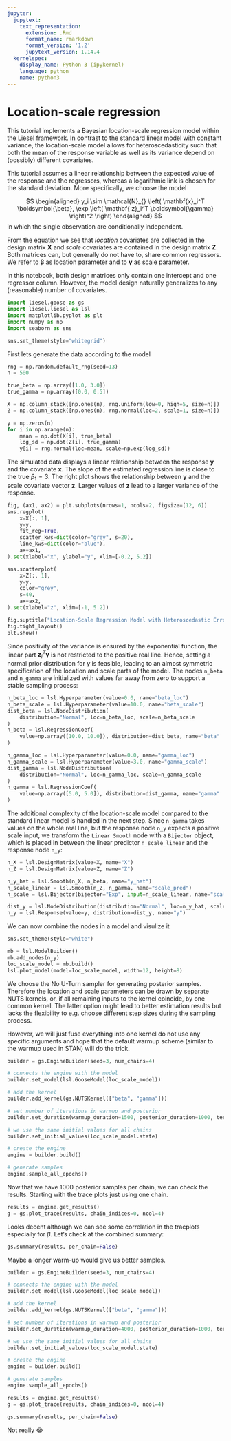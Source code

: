 ```yaml
---
jupyter:
  jupytext:
    text_representation:
      extension: .Rmd
      format_name: rmarkdown
      format_version: '1.2'
      jupytext_version: 1.14.4
  kernelspec:
    display_name: Python 3 (ipykernel)
    language: python
    name: python3
---
```


# Location-scale regression

This tutorial implements a Bayesian location-scale regression model within the Liesel framework.
In contrast to the standard linear model with constant variance, the location-scale model allows for heteroscedasticity such that both the mean of the response variable as well as its variance depend on (possibly) different covariates.

This tutorial assumes a linear relationship between the expected value of the response and the regressors, whereas a logarithmic link is chosen for the standard deviation.
More specifically, we choose the model

$$
\begin{aligned}
y_i \sim \mathcal{N}_{} \left( \mathbf{x}_i^T \boldsymbol{\beta}, \exp \left( \mathbf{ z}_i^T \boldsymbol{\gamma} \right)^2 \right)
\end{aligned}
$$
in which the single observation are conditionally independent.

From the equation we see that *location* covariates are collected in the design matrix $\mathbf{X}$ and *scale* covariates are contained in the design matrix $\mathbf{ Z}$. Both matrices can, but generally do not have to, share common regressors.
We refer to $\boldsymbol{\beta}$ as location parameter and to $\boldsymbol{\gamma}$ as scale parameter.

In this notebook, both design matrices only contain one intercept and one regressor column.
However, the model design naturally generalizes to any (reasonable) number of covariates.


```python
import liesel.goose as gs
import liesel.liesel as lsl
import matplotlib.pyplot as plt
import numpy as np
import seaborn as sns

sns.set_theme(style="whitegrid")
```

First lets generate the data according to the model

```python
rng = np.random.default_rng(seed=13)
n = 500

true_beta = np.array([1.0, 3.0])
true_gamma = np.array([0.0, 0.5])

X = np.column_stack([np.ones(n), rng.uniform(low=0, high=5, size=n)])
Z = np.column_stack([np.ones(n), rng.normal(loc=2, scale=1, size=n)])

y = np.zeros(n)
for i in np.arange(n):
    mean = np.dot(X[i], true_beta)
    log_sd = np.dot(Z[i], true_gamma)
    y[i] = rng.normal(loc=mean, scale=np.exp(log_sd))
```

The simulated data displays a linear relationship between the response $\mathbf{y}$ and the covariate $\mathbf{x}$.
The slope of the estimated regression line is close to the true $\beta_1 = 3$.
The right plot shows the relationship between $\mathbf{y}$ and the scale covariate vector $\mathbf{z}$.
Larger values of $\mathbf{ z}$ lead to a larger variance of the response.

```python
fig, (ax1, ax2) = plt.subplots(nrows=1, ncols=2, figsize=(12, 6))
sns.regplot(
    x=X[:, 1],
    y=y,
    fit_reg=True,
    scatter_kws=dict(color="grey", s=20),
    line_kws=dict(color="blue"),
    ax=ax1,
).set(xlabel="x", ylabel="y", xlim=[-0.2, 5.2])

sns.scatterplot(
    x=Z[:, 1],
    y=y,
    color="grey",
    s=40,
    ax=ax2,
).set(xlabel="z", xlim=[-1, 5.2])

fig.suptitle("Location-Scale Regression Model with Heteroscedastic Error")
fig.tight_layout()
plt.show()
```

Since positivity of the variance is ensured by the exponential function, the linear part $\mathbf{z}_i^T \boldsymbol{\gamma}$ is not restricted to the positive real line.
Hence, setting a normal prior distribution for $\gamma$ is feasible, leading to an almost symmetric specification of the location and scale parts of the model.
The nodes `n_beta` and `n_gamma` are initialized with values far away from zero to support a stable sampling process:

```python
n_beta_loc = lsl.Hyperparameter(value=0.0, name="beta_loc")
n_beta_scale = lsl.Hyperparameter(value=10.0, name="beta_scale")
dist_beta = lsl.NodeDistribution(
    distribution="Normal", loc=n_beta_loc, scale=n_beta_scale
)
n_beta = lsl.RegressionCoef(
    value=np.array([10.0, 10.0]), distribution=dist_beta, name="beta"
)

n_gamma_loc = lsl.Hyperparameter(value=0.0, name="gamma_loc")
n_gamma_scale = lsl.Hyperparameter(value=3.0, name="gamma_scale")
dist_gamma = lsl.NodeDistribution(
    distribution="Normal", loc=n_gamma_loc, scale=n_gamma_scale
)
n_gamma = lsl.RegressionCoef(
    value=np.array([5.0, 5.0]), distribution=dist_gamma, name="gamma"
)
```

The additional complexity of the location-scale model compared to the standard linear model is handled in the next step.
Since `n_gamma` takes values on the whole real line, but the response node `n_y` expects a positive scale input, we transform the `Linear Smooth` node with a `Bijector` object, which is placed in between the linear predictor `n_scale_linear` and the response node `n_y`:

```python
n_X = lsl.DesignMatrix(value=X, name="X")
n_Z = lsl.DesignMatrix(value=Z, name="Z")

n_y_hat = lsl.Smooth(n_X, n_beta, name="y_hat")
n_scale_linear = lsl.Smooth(n_Z, n_gamma, name="scale_pred")
n_scale = lsl.Bijector(bijector="Exp", input=n_scale_linear, name="scale")

dist_y = lsl.NodeDistribution(distribution="Normal", loc=n_y_hat, scale=n_scale)
n_y = lsl.Response(value=y, distribution=dist_y, name="y")
```

We can now combine the nodes in a model and visulize it

```python
sns.set_theme(style="white")

mb = lsl.ModelBuilder()
mb.add_nodes(n_y)
loc_scale_model = mb.build()
lsl.plot_model(model=loc_scale_model, width=12, height=8)
```

We choose the No U-Turn sampler for generating posterior samples.
Therefore the location and scale parameters can be drawn by separate NUTS kernels, or, if all remaining inputs to the kernel coincide, by one common kernel.
The latter option might lead to better estimation results but lacks the flexibility to e.g. choose different step sizes during the sampling process.

However, we will just fuse everything into one kernel do not use any specific arguments and hope that the default warmup scheme (similar to the warmup used in STAN) will do the trick.

```python
builder = gs.EngineBuilder(seed=3, num_chains=4)

# connects the engine with the model
builder.set_model(lsl.GooseModel(loc_scale_model))

# add the kernel
builder.add_kernel(gs.NUTSKernel(["beta", "gamma"]))

# set number of iterations in warmup and posterior
builder.set_duration(warmup_duration=1500, posterior_duration=1000, term_duration=500)

# we use the same initial values for all chains
builder.set_initial_values(loc_scale_model.state)

# create the engine
engine = builder.build()

# generate samples
engine.sample_all_epochs()
```

Now that we have 1000 posterior samples per chain, we can check the results. Starting with the trace plots just using one chain.

```python
results = engine.get_results()
g = gs.plot_trace(results, chain_indices=0, ncol=4)
```

Looks decent although we can see some correlation in the tracplots especially for $\beta$. Let's check at the combined summary:

```python
gs.summary(results, per_chain=False)
```

Maybe a longer warm-up would give us better samples.

```python
builder = gs.EngineBuilder(seed=3, num_chains=4)

# connects the engine with the model
builder.set_model(lsl.GooseModel(loc_scale_model))

# add the kernel
builder.add_kernel(gs.NUTSKernel(["beta", "gamma"]))

# set number of iterations in warmup and posterior
builder.set_duration(warmup_duration=4000, posterior_duration=1000, term_duration=1000)

# we use the same initial values for all chains
builder.set_initial_values(loc_scale_model.state)

# create the engine
engine = builder.build()

# generate samples
engine.sample_all_epochs()
```

```python
results = engine.get_results()
g = gs.plot_trace(results, chain_indices=0, ncol=4)
```

```python
gs.summary(results, per_chain=False)
```

Not really 😭
